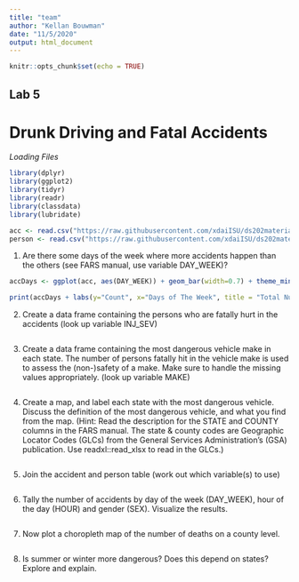 ```yaml
---
title: "team"
author: "Kellan Bouwman"
date: "11/5/2020"
output: html_document
---
```


```r
knitr::opts_chunk$set(echo = TRUE)
```

## Lab 5
# Drunk Driving and Fatal Accidents

*Loading Files*
```r
library(dplyr)
library(ggplot2)
library(tidyr)
library(readr)
library(classdata)
library(lubridate)

acc <- read.csv("https://raw.githubusercontent.com/xdaiISU/ds202materials/master/hwlabs/fars2017/accident.csv", stringsAsFactors = FALSE)
person <- read.csv("https://raw.githubusercontent.com/xdaiISU/ds202materials/master/hwlabs/fars2017/person.csv", stringsAsFactors = FALSE)

```

1. Are there some days of the week where more accidents happen than the others (see FARS manual, use variable DAY_WEEK)?

```r


accDays <- ggplot(acc, aes(DAY_WEEK)) + geom_bar(width=0.7) + theme_minimal()

print(accDays + labs(y="Count", x="Days of The Week", title = "Total Number of Accidents on each day of the Week"))
```

2. Create a data frame containing the persons who are fatally hurt in the accidents (look up variable INJ_SEV)

```r

```

3. Create a data frame containing the most dangerous vehicle make in each state. The number of persons fatally hit in the vehicle make is used to assess the (non-)safety of a make. Make sure to handle the missing values appropriately. (look up variable MAKE)

```r

```

4. Create a map, and label each state with the most dangerous vehicle. Discuss the definition of the most dangerous vehicle, and what you find from the map. (Hint: Read the description for the STATE and COUNTY columns in the FARS manual. The state & county codes are Geographic Locator Codes (GLCs) from the General Services Administration’s (GSA) publication. Use readxl::read_xlsx to read in the GLCs.)

```r

```

5. Join the accident and person table (work out which variable(s) to use)

```r

```

6. Tally the number of accidents by day of the week (DAY_WEEK), hour of the day (HOUR) and gender (SEX). Visualize the results.

```r

```

7. Now plot a choropleth map of the number of deaths on a county level.

```r

```

8. Is summer or winter more dangerous? Does this depend on states? Explore and explain.

```r

```

